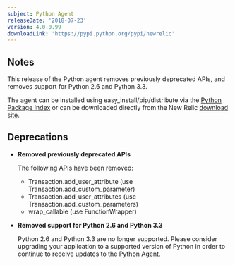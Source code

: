 ```yaml
---
subject: Python Agent
releaseDate: '2018-07-23'
version: 4.0.0.99
downloadLink: 'https://pypi.python.org/pypi/newrelic'
---
```


## Notes

This release of the Python agent removes previously deprecated APIs, and removes support for Python 2.6 and Python 3.3.

The agent can be installed using easy_install/pip/distribute via the [Python Package Index](https://pypi.python.org/pypi/newrelic) or can be downloaded directly from the New Relic [download site](http://download.newrelic.com/python_agent/release).

## Deprecations

* **Removed previously deprecated APIs**

  The following APIs have been removed:

  * Transaction.add_user_attribute (use Transaction.add_custom_parameter)
  * Transaction.add_user_attributes (use Transaction.add_custom_parameters)
  * wrap_callable (use FunctionWrapper)
* **Removed support for Python 2.6 and Python 3.3**

  Python 2.6 and Python 3.3 are no longer supported. Please consider upgrading your application to a supported version of Python in order to continue to receive updates to the Python Agent.
